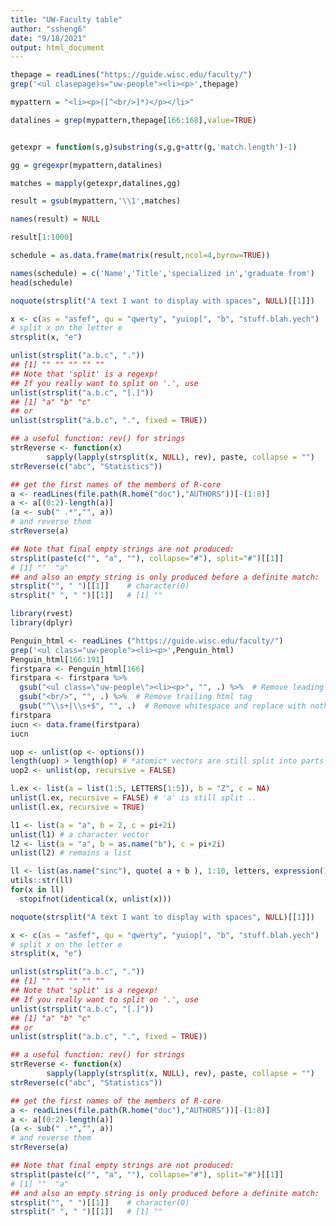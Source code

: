 ```yaml
---
title: "UW-Faculty table"
author: "ssheng6"
date: "9/18/2021"
output: html_document
---
```

```r

thepage = readLines("https://guide.wisc.edu/faculty/")
grep('<ul clasepage)s="uw-people"><li><p>',thepage)

mypattern = "<li><p>([^<br/>]*)</p></li>"

datalines = grep(mypattern,thepage[166:168],value=TRUE)


getexpr = function(s,g)substring(s,g,g+attr(g,'match.length')-1)

gg = gregexpr(mypattern,datalines)

matches = mapply(getexpr,datalines,gg)

result = gsub(mypattern,'\\1',matches)

names(result) = NULL

result[1:1000]

schedule = as.data.frame(matrix(result,ncol=4,byrow=TRUE)) 

names(schedule) = c('Name','Title','specialized in','graduate from') 
head(schedule)
```

```r
noquote(strsplit("A text I want to display with spaces", NULL)[[1]])

x <- c(as = "asfef", qu = "qwerty", "yuiop[", "b", "stuff.blah.yech")
# split x on the letter e
strsplit(x, "e")

unlist(strsplit("a.b.c", "."))
## [1] "" "" "" "" ""
## Note that 'split' is a regexp!
## If you really want to split on '.', use
unlist(strsplit("a.b.c", "[.]"))
## [1] "a" "b" "c"
## or
unlist(strsplit("a.b.c", ".", fixed = TRUE))

## a useful function: rev() for strings
strReverse <- function(x)
        sapply(lapply(strsplit(x, NULL), rev), paste, collapse = "")
strReverse(c("abc", "Statistics"))

## get the first names of the members of R-core
a <- readLines(file.path(R.home("doc"),"AUTHORS"))[-(1:8)]
a <- a[(0:2)-length(a)]
(a <- sub(" .*","", a))
# and reverse them
strReverse(a)

## Note that final empty strings are not produced:
strsplit(paste(c("", "a", ""), collapse="#"), split="#")[[1]]
# [1] ""  "a"
## and also an empty string is only produced before a definite match:
strsplit("", " ")[[1]]    # character(0)
strsplit(" ", " ")[[1]]   # [1] ""

```


```r

library(rvest)
library(dplyr)

Penguin_html <- readLines ("https://guide.wisc.edu/faculty/")
grep('<ul class="uw-people"><li><p>',Penguin_html)
Penguin_html[166:191]
firstpara <- Penguin_html[166]
firstpara <- firstpara %>%
  gsub("<ul class=\"uw-people\"><li><p>", "", .) %>%  # Remove leading html tag
  gsub("<br/>", "", .) %>%  # Remove trailing html tag
  gsub("^\\s+|\\s+$", "", .)  # Remove whitespace and replace with nothing
firstpara
iucn <- data.frame(firstpara)
iucn
```

```r
uop <- unlist(op <- options())
length(uop) > length(op) # *atomic* vectors are still split into parts
uop2 <- unlist(op, recursive = FALSE)

l.ex <- list(a = list(1:5, LETTERS[1:5]), b = "Z", c = NA)
unlist(l.ex, recursive = FALSE) # 'a' is still split ..
unlist(l.ex, recursive = TRUE)

l1 <- list(a = "a", b = 2, c = pi+2i)
unlist(l1) # a character vector
l2 <- list(a = "a", b = as.name("b"), c = pi+2i)
unlist(l2) # remains a list

ll <- list(as.name("sinc"), quote( a + b ), 1:10, letters, expression(1+x))
utils::str(ll)
for(x in ll)
  stopifnot(identical(x, unlist(x)))
```
```r
noquote(strsplit("A text I want to display with spaces", NULL)[[1]])

x <- c(as = "asfef", qu = "qwerty", "yuiop[", "b", "stuff.blah.yech")
# split x on the letter e
strsplit(x, "e")

unlist(strsplit("a.b.c", "."))
## [1] "" "" "" "" ""
## Note that 'split' is a regexp!
## If you really want to split on '.', use
unlist(strsplit("a.b.c", "[.]"))
## [1] "a" "b" "c"
## or
unlist(strsplit("a.b.c", ".", fixed = TRUE))

## a useful function: rev() for strings
strReverse <- function(x)
        sapply(lapply(strsplit(x, NULL), rev), paste, collapse = "")
strReverse(c("abc", "Statistics"))

## get the first names of the members of R-core
a <- readLines(file.path(R.home("doc"),"AUTHORS"))[-(1:8)]
a <- a[(0:2)-length(a)]
(a <- sub(" .*","", a))
# and reverse them
strReverse(a)

## Note that final empty strings are not produced:
strsplit(paste(c("", "a", ""), collapse="#"), split="#")[[1]]
# [1] ""  "a"
## and also an empty string is only produced before a definite match:
strsplit("", " ")[[1]]    # character(0)
strsplit(" ", " ")[[1]]   # [1] ""
```